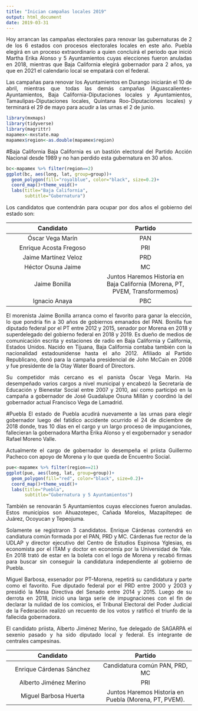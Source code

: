 ```yaml
---
title: "Inician campañas locales 2019"
output: html_document
date: 2019-03-31
---
```

<style>
body {
text-align: justify}
</style>

Hoy arrancan las campañas electorales para renovar las gubernaturas de 2 de los 6 estados con procesos electorales locales en este año. Puebla elegirá en un proceso extraordinario a quien concluirá el periodo que inició Martha Erika Alonso y 5 Ayuntamientos cuyas elecciones fueron anuladas en 2018, mientras que Baja California elegirá gobernador para 2 años, ya que en 2021 el calendario local se empatará con el federal. 

Las campañas para renovar los Ayuntamientos en Durango iniciarán el 10 de abril, mientras que todas las demás campañas (Aguascalientes-Ayuntamientos, Baja California-Diputaciones locales y Ayuntamientos, Tamaulipas-Diputaciones locales, Quintana Roo-Diputaciones locales) y terminará el 29 de mayo para acudir a las urnas el 2 de junio.

```r
library(mxmaps)
library(tidyverse)
library(magrittr)
mapamex<-mxstate.map
mapamex$region<-as.double(mapamex$region)
```
#Baja California
Baja California es un bastión electoral del Partido Acción Nacional desde 1989 y no han perdido esta gubernatura en 30 años.

```r
bc<-mapamex %>% filter(region==2)
ggplot(bc, aes(long, lat, group=group))+
  geom_polygon(fill="royalblue", color="black", size=0.2)+
  coord_map()+theme_void()+
  labs(title="Baja California",
       subtitle="Gubernatura")
```

Los candidatos que contendrán para ocupar por dos años el gobierno del estado son:

Candidato  |  Partido  |
:------:|:------:
Óscar Vega Marín | PAN
Enrique Acosta Fregoso | PRI
Jaime Martínez Veloz | PRD
Héctor Osuna Jaime | MC
Jaime Bonilla | Juntos Haremos Historia en Baja California (Morena, PT, PVEM, Transformemos)
Ignacio Anaya | PBC

El morenista Jaime Bonilla arranca como el favorito para ganar la elección, lo que pondría fin a 30 años de gobiernos emanados del PAN. Bonilla fue diputado federal por el PT entre 2012 y 2015, senador por Morena en 2018 y superdelegado del gobierno federal en 2018 y 2019. Es dueño de medios de comunicación escrita y estaciones de radio en Baja California y California, Estados Unidos. Nacido en Tijuana, Baja California contaba también con la nacionalidad estadounidense hasta el año 2012. Afiliado al Partido Republicano, donó para la campaña presidencial de John McCain en 2008 y fue presidente de la Otay Water Board of Directors.

Su competidor más cercano es el panista Óscar Vega Marín. Ha desempeñado varios cargos a nivel municipal y encabezó la Secretaría de Educación y Bienestar Social entre 2007 y 2010, así como participó en la campaña a gobernador de José Guadalupe Osuna Millán y coordinó la del gobernador actual Francisco Vega de Lamadrid.

#Puebla
El estado de Puebla acudirá nuevamente a las urnas para elegir gobernador luego del fatídico accidente ocurrido el 24 de diciembre de 2018 donde, tras 10 días en el cargo y un largo proceso de impuganciones, fallecieran la gobernadora Martha Erika Alonso y el exgobernador y senador Rafael Moreno Valle. 

Actualmente el cargo de gobernador lo desempeña el priista Guillermo Pacheco con apoyo de Morena y lo que queda de Encuentro Social. 
```r
pue<-mapamex %>% filter(region==21)
ggplot(pue, aes(long, lat, group=group))+
  geom_polygon(fill="red", color="black", size=0.2)+
  coord_map()+theme_void()+
  labs(title="Puebla",
       subtitle="Gubernatura y 5 Ayuntamientos")
```

También se renovarán 5 Ayuntamientos cuyas elecciones fueron anuladas. Estos municipios son Ahuazotepec, Cañada Morelos, Mazapiltepec de Juárez, Ocoyucan y Tepeojuma. 

Solamente se registraron 3 candidatos. Enrique Cárdenas contendrá en candiatura común formada por el PAN, PRD y MC. Cárdenas fue rector de la UDLAP y director ejecutivo del Centro de Estudios Espinosa Yglesias, es economista por el ITAM y doctor en economía por la Universidad de Yale. En 2018 trató de estar en la boleta con el logo de Morena y recabó firmas para buscar sin conseguir la candidatura independiente al gobierno de Puebla.

Miguel Barbosa, exsenador por PT-Morena, repetirá su candidatura y parte como el favorito. Fue diputado federal por el PRD entre 2000 y 2003 y presidió la Mesa Directiva del Senado entre 2014 y 2015. Luego de su derrota en 2018, inició una larga serie de impugnaciones con el fin de declarar la nulidad de los comicios, el Tribunal Electoral del Poder Judicial de la Federación realizó un recuento de los votos y ratificó el triunfo de la fallecida gobernadora. 

El candidato priista, Alberto Jiménez Merino, fue delegado de SAGARPA el sexenio pasado y ha sido diputado local y federal. Es integrante de centrales campesinas.

Candidato  |  Partido  |
:------:|:------:
Enrique Cárdenas Sánchez|Candidatura común PAN, PRD, MC
Alberto Jiménez Merino|PRI
Miguel Barbosa Huerta|Juntos Haremos Historia en Puebla (Morena, PT, PVEM).